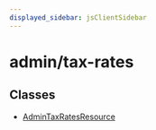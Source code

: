 ```yaml
---
displayed_sidebar: jsClientSidebar
---
```



# admin/tax-rates

## Classes

- [AdminTaxRatesResource](../admin_tax_rates/classes/admin_tax_rates.AdminTaxRatesResource.mdx)
